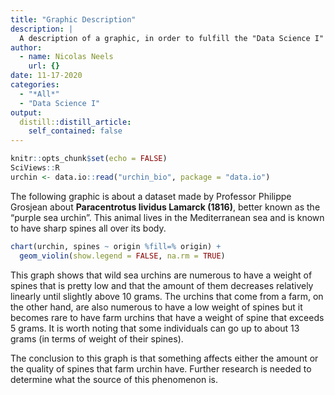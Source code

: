 ```yaml
---
title: "Graphic Description"
description: |
  A description of a graphic, in order to fulfill the "Data Science I" course instructions
author:
  - name: Nicolas Neels
    url: {}
date: 11-17-2020
categories:
  - "*All*"
  - "Data Science I"
output:
  distill::distill_article:
    self_contained: false
---
```


```r
knitr::opts_chunk$set(echo = FALSE)
SciViews::R
urchin <- data.io::read("urchin_bio", package = "data.io")
```


The following graphic is about a dataset made by Professor Philippe Grosjean about **Paracentrotus lividus Lamarck (1816)**, better known as the "purple sea urchin". This animal lives in the Mediterranean sea and is known to have sharp spines all over its body.


```r
chart(urchin, spines ~ origin %fill=% origin) +
  geom_violin(show.legend = FALSE, na.rm = TRUE)
```

This graph shows that wild sea urchins are numerous to have a weight of spines that is pretty low and that the amount of them decreases relatively linearly until slightly above 10 grams. The urchins that come from a farm, on the other hand, are also numerous to have a low weight of spines but it becomes rare to have farm urchins that have a weight of spine that exceeds 5 grams. It is worth noting that some individuals can go up to about 13 grams (in terms of weight of their spines).

The conclusion to this graph is that something affects either the amount or the quality of spines that farm urchin have. Further research is needed to determine what the source of this phenomenon is.
